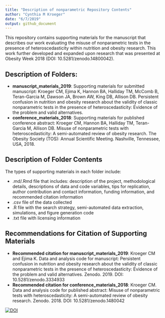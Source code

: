 ---
title: "Description of nonparametric Repository Contents"
author: "Cynthia M Kroeger"
date: "6/7/2019"
output: github_document
---

This repository contains supporting materials for the manuscript that describes our work evaluating the misuse of nonparametric tests in the presence of heteroscedasticity within nutrition and obesity research. This work further developed and expanded upon research that was presented at Obesity Week 2018 (DOI: 10.5281/zenodo.14800042). 


## Description of Folders:

* __manuscript_materials_2019__: Supporting materials for submitted manuscript: Kroeger CM, Ejima K, Hannon BA, Halliday TM, McComb B, Teran-Garcia M, Dawson JA, Brown AW, King DB, Allison DB. Persistent confusion in nutrition and obesity research about the validity of classic nonparametric tests in the presence of heteroscedasticity: Evidence of the problem and valid alternatives. 
* __conference_materials_2018__: Supporting materials for published conference abstract: Kroeger CM, Hannon BA, Halliday TM, Teran-Garcia M, Allison DB. Misuse of nonparametric tests with heteroscedasticity: A semi-automated review of obesity research. The Obesity Society (TOS): Annual Scientific Meeting. Nashville, Tennessee, USA, 2018.


## Description of Folder Contents 

The types of supporting materials in each folder include: 

* .md/.Rmd file that includes: description of the project, methodological details, descriptions of data and code variables, tips for replication, author contribution and contact information, funding information, and recommended citation information
* .csv file of the data collected 
* .R file with the search strategy, semi-automated data extraction, simulations, and figure generation code
* .txt file with licensing information


## Recommendations for Citation of Supporting Materials  

* __Recommended citation for manuscript_materials_2019__: Kroeger CM and Ejima K. Data and analysis code for manuscript: Persistent confusion in nutrition and obesity research about the validity of classic nonparametric tests in the presence of heteroscedasticity: Evidence of the problem and valid alternatives. Zenodo. 2019. DOI: 10.5281/zenodo.3334933 
* __Recommended citation for conference_materials_2018__: Kroeger CM. Data and analysis code for published abstract: Misuse of nonparametric tests with heteroscedasticity: A semi-automated review of obesity research. Zenodo. 2018. DOI: 10.5281/zenodo.1480042

[![DOI](https://zenodo.org/badge/156651162.svg)](https://zenodo.org/badge/latestdoi/156651162)

